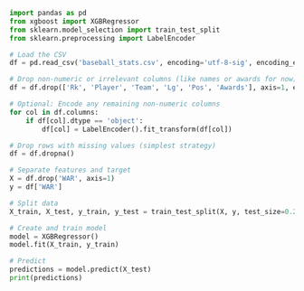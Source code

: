```python
import pandas as pd
from xgboost import XGBRegressor
from sklearn.model_selection import train_test_split
from sklearn.preprocessing import LabelEncoder

# Load the CSV
df = pd.read_csv('baseball_stats.csv', encoding='utf-8-sig', encoding_errors="ignore")

# Drop non-numeric or irrelevant columns (like names or awards for now)
df = df.drop(['Rk', 'Player', 'Team', 'Lg', 'Pos', 'Awards'], axis=1, errors='ignore')

# Optional: Encode any remaining non-numeric columns
for col in df.columns:
    if df[col].dtype == 'object':
        df[col] = LabelEncoder().fit_transform(df[col])

# Drop rows with missing values (simplest strategy)
df = df.dropna()

# Separate features and target
X = df.drop('WAR', axis=1)
y = df['WAR']

# Split data
X_train, X_test, y_train, y_test = train_test_split(X, y, test_size=0.2, random_state=42)

# Create and train model
model = XGBRegressor()
model.fit(X_train, y_train)

# Predict
predictions = model.predict(X_test)
print(predictions)

```
